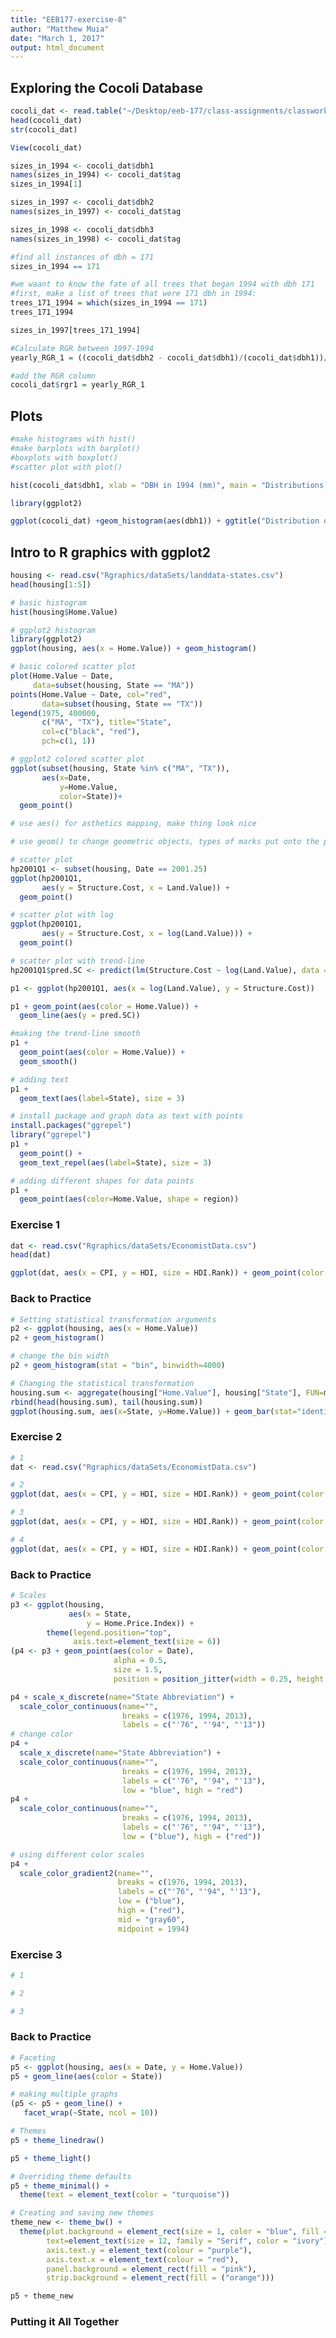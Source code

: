 ```yaml
---
title: "EEB177-exercise-8"
author: "Matthew Muia"
date: "March 1, 2017"
output: html_document
---
```


## Exploring the Cocoli Database

```r
cocoli_dat <- read.table("~/Desktop/eeb-177/class-assignments/classwork-21-Feb/cocoli.txt", header = TRUE)
head(cocoli_dat)
str(cocoli_dat)

View(cocoli_dat)

sizes_in_1994 <- cocoli_dat$dbh1
names(sizes_in_1994) <- cocoli_dat$tag
sizes_in_1994[1]

sizes_in_1997 <- cocoli_dat$dbh2
names(sizes_in_1997) <- cocoli_dat$tag

sizes_in_1998 <- cocoli_dat$dbh3
names(sizes_in_1998) <- cocoli_dat$tag

#find all instances of dbh = 171
sizes_in_1994 == 171

#we waant to know the fate of all trees that began 1994 with dbh 171
#first, make a list of trees that were 171 dbh in 1994:
trees_171_1994 = which(sizes_in_1994 == 171)
trees_171_1994

sizes_in_1997[trees_171_1994]

#Calculate RGR between 1997-1994
yearly_RGR_1 = ((cocoli_dat$dbh2 - cocoli_dat$dbh1)/(cocoli_dat$dbh1))/3

#add the RGR column
cocoli_dat$rgr1 = yearly_RGR_1
```


## Plots

```r
#make histograms with hist()
#make barplots with barplot()
#boxplots with boxplot()
#scatter plot with plot()

hist(cocoli_dat$dbh1, xlab = "DBH in 1994 (mm)", main = "Distributions of sizes in 1994", col = "blue", xlim = c(0, 2000))
```


```r
library(ggplot2)

ggplot(cocoli_dat) +geom_histogram(aes(dbh1)) + ggtitle("Distribution of sizes in 1994") + geom_histogram(aes(dbh2))

```


## Intro to R graphics with ggplot2

```r
housing <- read.csv("Rgraphics/dataSets/landdata-states.csv")
head(housing[1:5])

# basic histogram
hist(housing$Home.Value)

# ggplot2 histogram
library(ggplot2)
ggplot(housing, aes(x = Home.Value)) + geom_histogram()

# basic colored scatter plot
plot(Home.Value ~ Date,
     data=subset(housing, State == "MA"))
points(Home.Value ~ Date, col="red",
       data=subset(housing, State == "TX"))
legend(1975, 400000,
       c("MA", "TX"), title="State",
       col=c("black", "red"),
       pch=c(1, 1))

# ggplot2 colored scatter plot
ggplot(subset(housing, State %in% c("MA", "TX")),
       aes(x=Date,
           y=Home.Value,
           color=State))+
  geom_point()

# use aes() for asthetics mapping, make thing look nice

# use geom() to change geometric objects, types of marks put onto the plot. Plot must have at least 1 geom.

# scatter plot
hp2001Q1 <- subset(housing, Date == 2001.25) 
ggplot(hp2001Q1,
       aes(y = Structure.Cost, x = Land.Value)) +
  geom_point()

# scatter plot with log
ggplot(hp2001Q1,
       aes(y = Structure.Cost, x = log(Land.Value))) +
  geom_point()

# scatter plot with trend-line
hp2001Q1$pred.SC <- predict(lm(Structure.Cost ~ log(Land.Value), data = hp2001Q1))

p1 <- ggplot(hp2001Q1, aes(x = log(Land.Value), y = Structure.Cost))

p1 + geom_point(aes(color = Home.Value)) +
  geom_line(aes(y = pred.SC))

#making the trend-line smooth
p1 +
  geom_point(aes(color = Home.Value)) +
  geom_smooth()

# adding text
p1 + 
  geom_text(aes(label=State), size = 3)

# install package and graph data as text with points
install.packages("ggrepel")
library("ggrepel")
p1 + 
  geom_point() + 
  geom_text_repel(aes(label=State), size = 3)

# adding different shapes for data points
p1 +
  geom_point(aes(color=Home.Value, shape = region))
```


### Exercise 1

```r
dat <- read.csv("Rgraphics/dataSets/EconomistData.csv")
head(dat)

ggplot(dat, aes(x = CPI, y = HDI, size = HDI.Rank)) + geom_point(color = "blue")
```

### Back to Practice

```r
# Setting statistical transformation arguments
p2 <- ggplot(housing, aes(x = Home.Value))
p2 + geom_histogram()

# change the bin width
p2 + geom_histogram(stat = "bin", binwidth=4000)

# Changing the statistical transformation
housing.sum <- aggregate(housing["Home.Value"], housing["State"], FUN=mean)
rbind(head(housing.sum), tail(housing.sum))
ggplot(housing.sum, aes(x=State, y=Home.Value)) + geom_bar(stat="identity")
```

### Exercise 2

```r
# 1
dat <- read.csv("Rgraphics/dataSets/EconomistData.csv")

# 2
ggplot(dat, aes(x = CPI, y = HDI, size = HDI.Rank)) + geom_point(color = "blue") + geom_smooth()

# 3
ggplot(dat, aes(x = CPI, y = HDI, size = HDI.Rank)) + geom_point(color = "blue") + geom_smooth()

# 4
ggplot(dat, aes(x = CPI, y = HDI, size = HDI.Rank)) + geom_point(color = "blue") + geom_line()
```

### Back to Practice

```r
# Scales
p3 <- ggplot(housing,
             aes(x = State,
                 y = Home.Price.Index)) + 
        theme(legend.position="top",
              axis.text=element_text(size = 6))
(p4 <- p3 + geom_point(aes(color = Date),
                       alpha = 0.5,
                       size = 1.5,
                       position = position_jitter(width = 0.25, height = 0)))

p4 + scale_x_discrete(name="State Abbreviation") +
  scale_color_continuous(name="",
                         breaks = c(1976, 1994, 2013),
                         labels = c("'76", "'94", "'13"))
# change color
p4 +
  scale_x_discrete(name="State Abbreviation") +
  scale_color_continuous(name="",
                         breaks = c(1976, 1994, 2013),
                         labels = c("'76", "'94", "'13"),
                         low = "blue", high = "red")
p4 +
  scale_color_continuous(name="",
                         breaks = c(1976, 1994, 2013),
                         labels = c("'76", "'94", "'13"),
                         low = ("blue"), high = ("red"))

# using different color scales
p4 +
  scale_color_gradient2(name="",
                        breaks = c(1976, 1994, 2013),
                        labels = c("'76", "'94", "'13"),
                        low = ("blue"),
                        high = ("red"),
                        mid = "gray60",
                        midpoint = 1994)

```

### Exercise 3

```r
# 1

# 2

# 3
```

### Back to Practice

```r
# Faceting
p5 <- ggplot(housing, aes(x = Date, y = Home.Value))
p5 + geom_line(aes(color = State))

# making multiple graphs
(p5 <- p5 + geom_line() +
   facet_wrap(~State, ncol = 10))

# Themes
p5 + theme_linedraw()

p5 + theme_light()

# Overriding theme defaults
p5 + theme_minimal() +
  theme(text = element_text(color = "turquoise"))

# Creating and saving new themes
theme_new <- theme_bw() +
  theme(plot.background = element_rect(size = 1, color = "blue", fill = "black"),
        text=element_text(size = 12, family = "Serif", color = "ivory"),
        axis.text.y = element_text(colour = "purple"),
        axis.text.x = element_text(colour = "red"),
        panel.background = element_rect(fill = "pink"),
        strip.background = element_rect(fill = ("orange")))

p5 + theme_new
```

### Putting it All Together

```r

```
